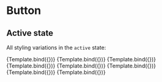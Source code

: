 

<Meta title="Components/Button/Active" component={Button} />


# Button

## Active state

All styling variations in the `active` state:

<Canvas>
  <Story
    name="Primary"
    args={{ variant: 'primary', children: 'Active primary button' }}
  >
    {Template.bind({})}
  </Story>
  <Story
    name="Secondary"
    args={{ variant: 'secondary', children: 'Active secondary button' }}
  >
    {Template.bind({})}
  </Story>
  <Story
    name="Danger"
    args={{ variant: 'danger', children: 'Active danger button' }}
  >
    {Template.bind({})}
  </Story>
  <Story
    name="Light"
    args={{ variant: 'light', children: 'Active light button' }}
  >
    {Template.bind({})}
  </Story>
  <Story name="Link" args={{ variant: 'link', children: 'Active link button' }}>
    {Template.bind({})}
  </Story>
  <Story
    name="Success"
    args={{ variant: 'success', children: 'Active success button' }}
  >
    {Template.bind({})}
  </Story>
  <Story
    name="Warning"
    args={{ variant: 'warning', children: 'Active warning button' }}
  >
    {Template.bind({})}
  </Story>
  <Story name="Info" args={{ variant: 'info', children: 'Active info button' }}>
    {Template.bind({})}
  </Story>
</Canvas>
